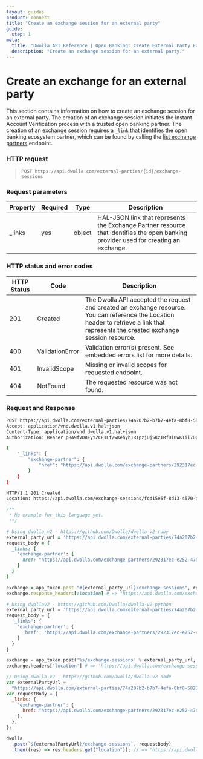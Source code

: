 ```yaml
---
layout: guides
product: connect
title: "Create an exchange session for an external party"
guide:
  step: 1
meta:
  title: "Dwolla API Reference | Open Banking: Create External Party Exchange Session"
  description: "Create an exchange session for an external party."
---
```


# Create an exchange for an external party

This section contains information on how to create an exchange session for an <span><ContentTooltip preset="external-party">external party</ContentTooltip></span>. The creation of an exchange session initiates the Instant Account Verification process with a trusted open banking partner. The creation of an exchange session requires a `_link` that identifies the open banking ecosystem partner, which can be found by calling the [list exchange partners](http://localhost:3000/docs/connect/api-reference/exchanges/list-exchange-partners) endpoint.

### HTTP request

> `POST https://api.dwolla.com/external-parties/{id}/exchange-sessions`

### Request parameters

| Property | Required | Type   | Description                                                                                                                          |
| -------- | -------- | ------ | ------------------------------------------------------------------------------------------------------------------------------------ |
| \_links  | yes      | object | HAL-JSON link that represents the Exchange Partner resource that identifies the open banking provider used for creating an exchange. |

### HTTP status and error codes

| HTTP Status | Code            | Description                                                                                                                                                                           |
| ----------- | --------------- | ------------------------------------------------------------------------------------------------------------------------------------------------------------------------------------- |
| 201         | Created         | The Dwolla API accepted the request and created an exchange resource. You can reference the Location header to retrieve a link that represents the created exchange session resource. |
| 400         | ValidationError | Validation error(s) present. See embedded errors list for more details.                                                                                                               |
| 401         | InvalidScope    | Missing or invalid scopes for requested endpoint.                                                                                                                                     |
| 404         | NotFound        | The requested resource was not found.                                                                                                                                                 |

### Request and Response

```bash
POST https://api.dwolla.com/external-parties/74a207b2-b7b7-4efa-8bf8-582148e7b980/exchange-sessions
Accept: application/vnd.dwolla.v1.hal+json
Content-Type: application/vnd.dwolla.v1.hal+json
Authorization: Bearer pBA9fVDBEyYZCEsLf/wKehyh1RTpzjUj5KzIRfDi0wKTii7DqY

{
    "_links": {
        "exchange-partner": {
            "href": "https://api.dwolla.com/exchange-partners/292317ec-e252-47d8-93c3-2d128e037aa4"
        }
    }
}

HTTP/1.1 201 Created
Location: https://api.dwolla.com/exchange-sessions/fcd15e5f-8d13-4570-a9b7-7fb49e55941d
```

```php
/**
 * No example for this language yet.
 **/
```

```ruby
# Using dwolla_v2 - https://github.com/Dwolla/dwolla-v2-ruby
external_party_url = 'https://api.dwolla.com/external-parties/74a207b2-b7b7-4efa-8bf8-582148e7b980'
request_body = {
  _links: {
    'exchange-partner': {
      href: "https://api.dwolla.com/exchange-partners/292317ec-e252-47d8-93c3-2d128e037aa4"
    }
  }
}

exchange = app_token.post "#{external_party_url}/exchange-sessions", request_body
exchange.response_headers[:location] # => "https://api.dwolla.com/exchange-sessions/fcd15e5f-8d13-4570-a9b7-7fb49e55941d"
```

```python
# Using dwollav2 - https://github.com/Dwolla/dwolla-v2-python
external_party_url = 'https://api.dwolla.com/external-parties/74a207b2-b7b7-4efa-8bf8-582148e7b980'
request_body = {
  '_links': {
    'exchange-partner': {
      'href': 'https://api.dwolla.com/exchange-partners/292317ec-e252-47d8-93c3-2d128e037aa4'
    }
  }
}

exchange = app_token.post('%s/exchange-sessions' % external_party_url, request_body)
exchange.headers['location'] # => 'https://api.dwolla.com/exchange-sessions/fcd15e5f-8d13-4570-a9b7-7fb49e55941d'
```

```javascript
// Using dwolla-v2 - https://github.com/Dwolla/dwolla-v2-node
var externalPartyUrl =
  "https://api.dwolla.com/external-parties/74a207b2-b7b7-4efa-8bf8-582148e7b980";
var requestBody = {
  _links: {
    "exchange-partner": {
      href: "https://api.dwolla.com/exchange-partners/292317ec-e252-47d8-93c3-2d128e037aa4",
    },
  },
};

dwolla
  .post(`${externalPartyUrl}/exchange-sessions`, requestBody)
  .then((res) => res.headers.get("location")); // => 'https://api.dwolla.com/exchange-sessions/fcd15e5f-8d13-4570-a9b7-7fb49e55941d'
```
